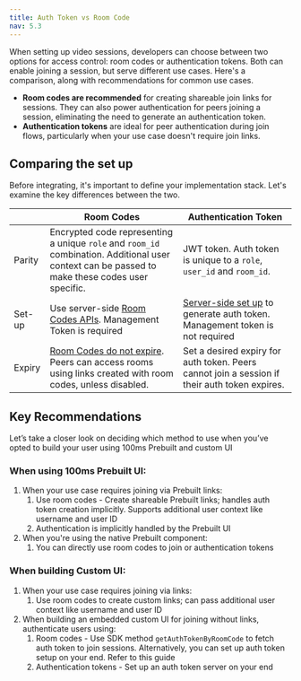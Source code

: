 ```yaml
---
title: Auth Token vs Room Code
nav: 5.3
---
```


When setting up video sessions, developers can choose between two options for access control: room codes or authentication tokens. Both can enable joining a session, but serve different use cases. Here's a comparison, along with recommendations for common use cases.


- **Room codes are recommended** for creating shareable join links for sessions. They can also power authentication for peers joining a session, eliminating the need to generate an authentication token.
- **Authentication tokens** are ideal for peer authentication during join flows, particularly when your use case doesn't require join links.


## Comparing the set up
Before integrating, it's important to define your implementation stack. Let's examine the key differences between the two.


|  | Room Codes | Authentication Token |
| --- | --- | --- |
| Parity | Encrypted code representing a unique `role` and `room_id` combination. Additional user context can be passed to make these codes user specific. | JWT token. Auth token is unique to a `role`, `user_id` and `room_id`. |
| Set-up | Use server-side [Room Codes APIs](https://www.100ms.live/docs/server-side/v2/api-reference/room-codes/create-room-code-api). Management Token is required | [Server-side set up](https://www.100ms.live/docs/get-started/v2/get-started/security-and-tokens#set-up-your-token-server) to generate auth token. Management token is not required |
| Expiry | [Room Codes do not expire](https://www.100ms.live/docs/prebuilt/v2/prebuilt/room-codes/overview#room-codes-do-not-expire). Peers can access rooms using links created with room codes, unless disabled.  | Set a desired expiry for auth token. Peers cannot join a session if their auth token expires. |

## Key Recommendations

Let’s take a closer look on deciding which method to use when you’ve opted to build your user using 100ms Prebuilt and custom UI

### When using 100ms Prebuilt UI:

1. When your use case requires joining via Prebuilt links:
    1. Use room codes - Create shareable Prebuilt links; handles auth token creation implicitly. Supports additional user context like username and user ID
    2. Authentication is implicitly handled by the Prebuilt UI
2. When you're using the native Prebuilt component:
    1. You can directly use room codes to join or authentication tokens
    

### When building Custom UI:

1. When your use case requires joining via links:
    1. Use room codes to create custom links; can pass additional user context like username and user ID
2. When building an embedded custom UI for joining without links, authenticate users using:
    1. Room codes - Use SDK method `getAuthTokenByRoomCode` to fetch auth token to join sessions. Alternatively, you can set up auth token setup on your end. Refer to this guide
    2. Authentication tokens - Set up an auth token server on your end
